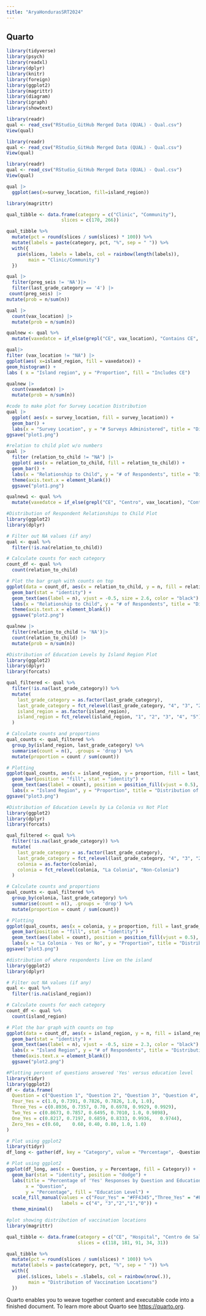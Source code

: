 ```yaml
---
title: "AryaHondurasSRT2024"
---
```


## Quarto

```r
library(tidyverse)
library(psych)
library(readxl)
library(dplyr)
library(knitr)
library(foreign)
library(ggplot2)
library(magrittr)
library(diagram)
library(igraph)
library(showtext)
```

```r
library(readr)
qual <- read_csv("RStudio_GitHub Merged Data (QUAL) - Qual.csv")
View(qual)
```

```r
library(readr)
qual <- read_csv("RStudio_GitHub Merged Data (QUAL) - Qual.csv")
View(qual)
```

```r
library(readr)
qual <- read_csv("RStudio_GitHub Merged Data (QUAL) - Qual.csv")
View(qual)
```

```r
qual |>
  ggplot(aes(x=survey_location, fill=island_region))
```

```r
library(magrittr)

qual_tibble <- data.frame(category = c("Clinic", "Community"),
                    slices = c(170, 266))

qual_tibble %>%
  mutate(pct = round(slices / sum(slices) * 100)) %>%
  mutate(labels = paste(category, pct, "%", sep = " ")) %>%
  with({
    pie(slices, labels = labels, col = rainbow(length(labels)),
        main = "Clinic/Community")
  })
```

```r
qual |>
  filter(preg_seis != 'NA')|>
  filter(last_grade_category == '4') |>
 count(preg_seis) |>
mutate(prob = n/sum(n))


```

```r
qual |>
  count(vax_location) |>
  mutate(prob = n/sum(n))
```

```r

qualnew <- qual %>%
  mutate(vaxedatce = if_else(grepl("CE", vax_location), "Contains CE", "Does not contain CE"))

qual|>
filter (vax_location != "NA") |>
ggplot(aes( x=island_region, fill = vaxedatce)) +
geom_histogram() +
labs ( x = "Island region", y = "Proportion", fill = "Includes CE")
```

```r
qualnew |>
  count(vaxedatce) |>
  mutate(prob = n/sum(n))
```

```r
#code to make plot for Survey Location Distribution
qual |>
  ggplot( aes(x = survey_location, fill = survey_location)) + 
  geom_bar() +
  labs(x = "Survey Location", y = "# Surveys Administered", title = "Distribution of Survey Location", fill = "Survey Location")
ggsave("plot1.png")
```

```r
#relation to child plot w/o numbers
qual |>
  filter (relation_to_child != "NA") |>
  ggplot( aes(x = relation_to_child, fill = relation_to_child)) + 
  geom_bar() +
  labs(x = "Relationship to Child", y = "# of Respondents", title = "Distribution of Respondent Relationships to Child") +
  theme(axis.text.x = element_blank())
  ggsave("plot1.png")
```

```r
qualnew1 <- qual %>%
  mutate(vaxedatce = if_else(grepl("CE", "Centro", vax_location), "Contains CE", "Does not contain CE"))
```

```r
#Distribution of Respondent Relationships to Child Plot
library(ggplot2)
library(dplyr)

# Filter out NA values (if any)
qual <- qual %>%
  filter(!is.na(relation_to_child))

# Calculate counts for each category
count_df <- qual %>%
  count(relation_to_child)

# Plot the bar graph with counts on top
ggplot(data = count_df, aes(x = relation_to_child, y = n, fill = relation_to_child)) +
  geom_bar(stat = "identity") +
  geom_text(aes(label = n), vjust = -0.5, size = 2.6, color = "black") +  # Add text labels on top of bars
  labs(x = "Relationship to Child", y = "# of Respondents", title = "Distribution of Respondent Relationships to Child", fill = "Relation to Child") +
  theme(axis.text.x = element_blank())
  ggsave("plot2.png")
```

```r
qualnew |>
  filter(relation_to_child != 'NA')|>
  count(relation_to_child) |>
  mutate(prob = n/sum(n))
```

```r
#Distribution of Education Levels by Island Region Plot
library(ggplot2)
library(dplyr)
library(forcats)  

qual_filtered <- qual %>%
  filter(!is.na(last_grade_category)) %>%
  mutate(
    last_grade_category = as.factor(last_grade_category),
    last_grade_category = fct_relevel(last_grade_category, "4", "3", "2", "1", "0"),
    island_region = as.factor(island_region),
    island_region = fct_relevel(island_region, "1", "2", "3", "4", "5")
  )

# Calculate counts and proportions
qual_counts <- qual_filtered %>%
  group_by(island_region, last_grade_category) %>%
  summarise(count = n(), .groups = 'drop') %>%
  mutate(proportion = count / sum(count))

# Plotting
ggplot(qual_counts, aes(x = island_region, y = proportion, fill = last_grade_category)) +
  geom_bar(position = "fill", stat = "identity") +
  geom_text(aes(label = count), position = position_fill(vjust = 0.5), size = 3) +
  labs(x = "Island Region", y = "Proportion", title = "Distribution of Education Levels by Island Region", fill = "Last Grade Category")
ggsave("plot3.png")

```

```r
#Distribution of Education Levels by La Colonia vs Not Plot
library(ggplot2)
library(dplyr)
library(forcats)  

qual_filtered <- qual %>%
  filter(!is.na(last_grade_category)) %>%
  mutate(
    last_grade_category = as.factor(last_grade_category),
    last_grade_category = fct_relevel(last_grade_category, "4", "3", "2", "1", "0"),
    colonia = as.factor(colonia),
    colonia = fct_relevel(colonia, "La Colonia", "Non-Colonia")
  )

# Calculate counts and proportions
qual_counts <- qual_filtered %>%
  group_by(colonia, last_grade_category) %>%
  summarise(count = n(), .groups = 'drop') %>%
  mutate(proportion = count / sum(count))

# Plotting
ggplot(qual_counts, aes(x = colonia, y = proportion, fill = last_grade_category)) +
  geom_bar(position = "fill", stat = "identity") +
  geom_text(aes(label = count), position = position_fill(vjust = 0.5), size = 3) +
  labs(x = "La Colonia - Yes or No", y = "Proportion", title = "Distribution of Education Levels in La Colonia versus Others", fill = "Last Grade Category")
ggsave("plot3.png")
```

```r
#distribution of where respondents live on the island
library(ggplot2)
library(dplyr)

# Filter out NA values (if any)
qual <- qual %>%
  filter(!is.na(island_region))

# Calculate counts for each category
count_df <- qual %>%
  count(island_region)

# Plot the bar graph with counts on top
ggplot(data = count_df, aes(x = island_region, y = n, fill = island_region)) +
  geom_bar(stat = "identity") +
  geom_text(aes(label = n), vjust = -0.5, size = 2.3, color = "black") +  # Add text labels on top of bars
  labs(x = "Island Region", y = "# of Respondents", title = "Distribution of Respondent Residences", fill = "Region") +
  theme(axis.text.x = element_blank())
  ggsave("plot2.png")
```

```r
#Plotting percent of questions answered 'Yes' versus education level
library(tidyr)
library(ggplot2)
df <- data.frame(
  Question = c("Question 1", "Question 2", "Question 3", "Question 4", "Question 5", "Question 6"),
  Four_Yes = c(1.0, 0.7391, 0.7826, 0.7826, 1.0, 1.0),
  Three_Yes = c(0.8936, 0.7357, 0.70, 0.6978, 0.9929, 0.9929),
  Two_Yes = c(0.8673, 0.7857, 0.6495, 0.7010, 1.0, 0.9898),
  One_Yes = c(0.8217, 0.7197, 0.6859, 0.8333, 0.9936,	0.9744),
  Zero_Yes = c(0.60,	0.60, 0.40, 0.80, 1.0, 1.0)
)

# Plot using ggplot2
library(tidyr)
df_long <- gather(df, key = "Category", value = "Percentage", -Question)

# Plot using ggplot2
ggplot(df_long, aes(x = Question, y = Percentage, fill = Category)) +
  geom_bar(stat = "identity", position = "dodge") +
  labs(title = "Percentage of 'Yes' Responses by Question and Education Level",
       x = "Question",
       y = "Percentage", fill = "Education Level") +
  scale_fill_manual(values = c("Four_Yes" = "#FF4345","Three_Yes" = "#FFFF2359","Two_Yes" = "#249586","One_Yes" = "#FF9999","Zero_Yes" = "#FF9920"),
                    labels = c("4", "3","2","1","0")) +
  theme_minimal()

```

```r
#plot showing distribution of vaccination locations
library(magrittr)

qual_tibble <- data.frame(category = c("CE", "Hospital", "Centro de Salud", "Bridgade","Other"), 
                          slices = c(118, 181, 91, 34, 31))

qual_tibble %>%
  mutate(pct = round(slices / sum(slices) * 100)) %>%
  mutate(labels = paste(category, pct, "%", sep = " ")) %>%
  with({
    pie(.$slices, labels = .$labels, col = rainbow(nrow(.)),
        main = "Distribution of Vaccination Locations")
  })
```

Quarto enables you to weave together content and executable code into a finished document. To learn more about Quarto see <https://quarto.org>.
